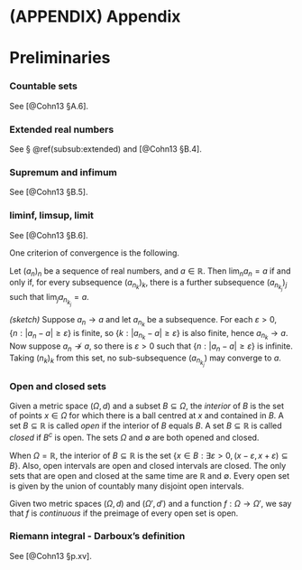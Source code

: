 # (APPENDIX) Appendix {-}

# Preliminaries

### Countable sets {#countable-sets .unnumbered}

See [@Cohn13 §A.6].

### Extended real numbers {#extended-real-numbers .unnumbered}

See § \@ref(subsub:extended) and [@Cohn13 §B.4].

### Supremum and infimum {#supremum-and-infimum .unnumbered}

See [@Cohn13 §B.5].

### liminf, limsup, limit {#liminf-limsup-limit .unnumbered}

See [@Cohn13 §B.6].

One criterion of convergence is the following.

::: {.lemma #convsubsub} 
Let $(a_n)_n$ be a sequence of real numbers, and
$a \in \mathbb{R}$. Then $\lim_n a_n = a$ if and only if, for every
subsequence $(a_{n_k})_k$, there is a further subsequence
$(a_{n_{k_j}})_j$ such that $\lim_j a_{n_{k_j}} = a$.
:::

::: {.proof}
*(sketch)* Suppose $a_n \to a$ and let $a_{n_k}$ be a
subsequence. For each $\varepsilon>0$,
$\{n:|a_n-a| \geqslant\varepsilon\}$ is finite, so
$\{k:|a_{n_k}-a| \geqslant\varepsilon \}$ is also finite, hence
$a_{n_k}\to a$. Now suppose $a_n \not\to a$, so there is $\varepsilon>0$
such that $\{n:|a_n-a| \geqslant\varepsilon\}$ is infinite. Taking
$(n_k)_k$ from this set, no sub-subsequence $(a_{n_{k_j}})$ may converge
to $a$.
:::

### Open and closed sets {#open-and-closed-sets .unnumbered}

Given a metric space $(\Omega,d)$ and a subset $B \subseteq \Omega$, the
*interior* of $B$ is the set of points $x \in \Omega$ for which there is
a ball centred at $x$ and contained in $B$. A set
$B \subseteq \mathbb{R}$ is called *open* if the interior of $B$ equals
$B$. A set $B \subseteq \mathbb{R}$ is called *closed* if $B^c$ is open.
The sets $\Omega$ and $\emptyset$ are both opened and closed.

When $\Omega=\mathbb{R}$, the interior of $B \subseteq \mathbb{R}$ is
the set
$\{ x \in B : \exists \varepsilon>0, (x-\varepsilon,x+\varepsilon) \subseteq B \}$.
Also, open intervals are open and closed intervals are closed. The only
sets that are open and closed at the same time are $\mathbb{R}$ and
$\emptyset$. Every open set is given by the union of countably many
disjoint open intervals.

Given two metric spaces $(\Omega,d)$ and $(\Omega',d')$ and a function
$f:\Omega\to\Omega'$, we say that $f$ is *continuous* if the preimage of
every open set is open.

### Riemann integral - Darboux's definition {#riemann-integral-darboux-def .unnumbered}

See [@Cohn13 §p.xv].
